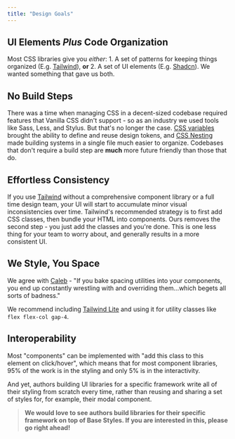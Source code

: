 ```yaml
---
title: "Design Goals"
---
```


## UI Elements *Plus* Code Organization

Most CSS libraries give you *either*: 1. A set of patterns for keeping things organized (E.g. [Tailwind](https://tailwindcss.com/)), **or** 2. A set of UI elements (E.g. [Shadcn](https://ui.shadcn.com/)). We wanted something that gave us both.

## No Build Steps

There was a time when managing CSS in a decent-sized codebase required features that Vanilla CSS didn't support - so as an industry we used tools like Sass, Less, and Stylus. But that's no longer the case. [CSS variables](https://caniuse.com/css-env-function) brought the ability to define and reuse design tokens, and [CSS Nesting](https://caniuse.com/css-nesting) made building systems in a single file much easier to organize. Codebases that don't require a build step are **much** more future friendly than those that do.

## Effortless Consistency

If you use [Tailwind](https://tailwindcss.com/) without a comprehensive component library or a full time design team, your UI will start to accumulate minor visual inconsistencies over time. Tailwind's recommended strategy is to first add CSS classes, then bundle your HTML into components. Ours removes the second step - you just add the classes and you're done. This is one less thing for your team to worry about, and generally results in a more consistent UI.

## We Style, You Space

We agree with [Caleb](https://x.com/calebporzio/status/1837495368843436266) - "If you bake spacing utilities into your components, you end up constantly wrestling with and overriding them...which begets all sorts of badness."

We recommend including [Tailwind Lite](https://tailwind-lite.com) and using it for utility classes like `flex flex-col gap-4`.

## Interoperability

Most "components" can be implemented with "add this class to this element on click/hover", which means that for most component libraries, 95% of the work is in the styling and only 5% is in the interactivity.

And yet, authors building UI libraries for a specific framework write all of their styling from scratch every time, rather than reusing and sharing a set of styles for, for example, their modal component.

> **We would love to see authors build libraries for their specific framework on top of Base Styles. If you are interested in this, please go right ahead!**